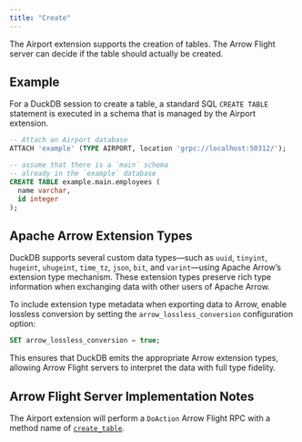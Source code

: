 ```yaml
---
title: "Create"
---
```


The Airport extension supports the creation of tables. The Arrow Flight server can decide if the table should actually be created.

## Example

For a DuckDB session to create a table, a standard SQL `CREATE TABLE` statement is executed in a schema that is managed by the Airport extension.

```sql
-- Attach an Airport database
ATTACH 'example' (TYPE AIRPORT, location 'grpc://localhost:50312/');

-- assume that there is a `main` schema
-- already in the `example` database
CREATE TABLE example.main.employees (
  name varchar,
  id integer
);
```

## Apache Arrow Extension Types

DuckDB supports several custom data types—such as `uuid`, `tinyint`, `hugeint`, `uhugeint`, `time_tz`, `json`, `bit`, and `varint`—using Apache Arrow’s extension type mechanism. These extension types preserve rich type information when exchanging data with other users of Apache Arrow.

To include extension type metadata when exporting data to Arrow, enable lossless conversion by setting the `arrow_lossless_conversion` configuration option:

```sql
SET arrow_lossless_conversion = true;
```

This ensures that DuckDB emits the appropriate Arrow extension types, allowing Arrow Flight servers to interpret the data with full type fidelity.

## Arrow Flight Server Implementation Notes

The Airport extension will perform a `DoAction` Arrow Flight RPC with a method name of [`create_table`](server_action_create_table.qmd).

